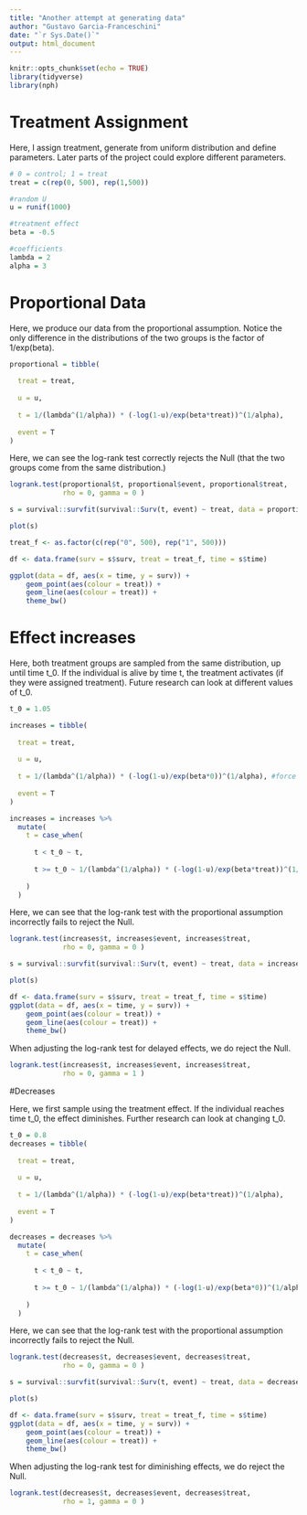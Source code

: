 ```yaml
---
title: "Another attempt at generating data"
author: "Gustavo Garcia-Franceschini"
date: "`r Sys.Date()`"
output: html_document
---
```


```r
knitr::opts_chunk$set(echo = TRUE)
library(tidyverse)
library(nph)
```

# Treatment Assignment

Here, I assign treatment, generate from uniform distribution and define parameters. Later parts of the project could explore different parameters.

```r
# 0 = control; 1 = treat
treat = c(rep(0, 500), rep(1,500))

#random U
u = runif(1000)

#treatment effect
beta = -0.5

#coefficients
lambda = 2
alpha = 3
```

# Proportional Data

Here, we produce our data from the proportional assumption. Notice the only difference in the distributions of the two groups is the factor of 1/exp(beta).

```r
proportional = tibble(
  
  treat = treat,
  
  u = u,
  
  t = 1/(lambda^(1/alpha)) * (-log(1-u)/exp(beta*treat))^(1/alpha),
  
  event = T
)

```

Here, we can see the log-rank test correctly rejects the Null (that the two groups come from the same distribution.)

```r
logrank.test(proportional$t, proportional$event, proportional$treat, 
             rho = 0, gamma = 0 )
```

```r
s = survival::survfit(survival::Surv(t, event) ~ treat, data = proportional)

plot(s)
```

```r
treat_f <- as.factor(c(rep("0", 500), rep("1", 500)))

df <- data.frame(surv = s$surv, treat = treat_f, time = s$time)
```

```r
ggplot(data = df, aes(x = time, y = surv)) + 
    geom_point(aes(colour = treat)) + 
    geom_line(aes(colour = treat)) +
    theme_bw()
```



# Effect increases

Here, both treatment groups are sampled from the same distribution, up until time t_0. If the individual is alive by time t, the treatment activates (if they were assigned treatment). Future research can look at different values of t_0.

```r
t_0 = 1.05

increases = tibble(
  
  treat = treat,
  
  u = u,
  
  t = 1/(lambda^(1/alpha)) * (-log(1-u)/exp(beta*0))^(1/alpha), #force treat=0
  
  event = T
)
```

```r
increases = increases %>%
  mutate(
    t = case_when(
      
      t < t_0 ~ t,
      
      t >= t_0 ~ 1/(lambda^(1/alpha)) * (-log(1-u)/exp(beta*treat))^(1/alpha)
      
    )
  )
```

Here, we can see that the log-rank test with the proportional assumption incorrectly fails to reject the Null.

```r
logrank.test(increases$t, increases$event, increases$treat, 
             rho = 0, gamma = 0 )
```

```r
s = survival::survfit(survival::Surv(t, event) ~ treat, data = increases)

plot(s)
```


```r
df <- data.frame(surv = s$surv, treat = treat_f, time = s$time)
ggplot(data = df, aes(x = time, y = surv)) + 
    geom_point(aes(colour = treat)) + 
    geom_line(aes(colour = treat)) +
    theme_bw()
```

When adjusting the log-rank test for delayed effects, we do reject the Null.

```r
logrank.test(increases$t, increases$event, increases$treat, 
             rho = 0, gamma = 1 )
```

#Decreases

Here, we first sample using the treatment effect. If the individual reaches time t_0, the effect diminishes. Further research can look at changing t_0.

```r
t_0 = 0.8
decreases = tibble(
  
  treat = treat,
  
  u = u,
  
  t = 1/(lambda^(1/alpha)) * (-log(1-u)/exp(beta*treat))^(1/alpha),
  
  event = T
)
```

```r
decreases = decreases %>%
  mutate(
    t = case_when(
      
      t < t_0 ~ t,
      
      t >= t_0 ~ 1/(lambda^(1/alpha)) * (-log(1-u)/exp(beta*0))^(1/alpha)
      
    )
  )
```

Here, we can see that the log-rank test with the proportional assumption incorrectly fails to reject the Null.

```r
logrank.test(decreases$t, decreases$event, decreases$treat, 
             rho = 0, gamma = 0 )
```

```r
s = survival::survfit(survival::Surv(t, event) ~ treat, data = decreases)

plot(s)
```


```r
df <- data.frame(surv = s$surv, treat = treat_f, time = s$time)
ggplot(data = df, aes(x = time, y = surv)) + 
    geom_point(aes(colour = treat)) + 
    geom_line(aes(colour = treat)) +
    theme_bw()
```

When adjusting the log-rank test for diminishing effects, we do reject the Null.

```r
logrank.test(decreases$t, decreases$event, decreases$treat, 
             rho = 1, gamma = 0 )
```



